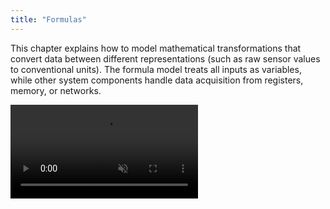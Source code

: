 ```yaml
---
title: "Formulas"
---
```


This chapter explains how to model mathematical transformations that convert data between different representations (such as raw sensor values to conventional units). The formula model treats all inputs as variables, while other system components handle data acquisition from registers, memory, or networks.


  <video autoPlay muted loop playsInline className="w-full aspect-video" src="https://static.embedd.it/img/Formulas.mp4" />


Common use cases include:

* Converting raw sensor values to physical units

* Applying calibration factors

* Combining multiple inputs into derived measurements

* Unit conversions

Users can perform two key actions:

* **Create a combiner register** - Combines multiple register readings into a single value. Users can select registers and specify their combination order to obtain a total reading. The combined register then appears in the formula section's register list.

* **Create a formula** - Applies mathematical calculations to raw register readings. This allows users to apply factors like sensitivity coefficients to obtain processed values.

Formulas currently support these basic mathematical operations:

| **Name**       | **Expression** |
| :------------- | :------------- |
| Division       | /              |
| Multiplication | \*             |
| Subtraction    | -              |
| Addition       | +              |